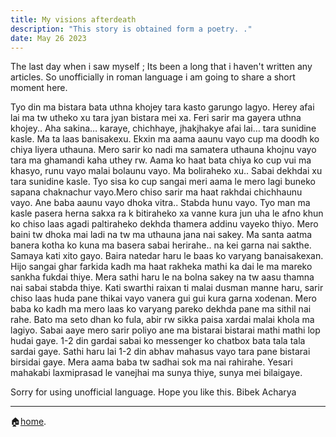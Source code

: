 ```yaml
---
title: My visions afterdeath
description: "This story is obtained form a poetry. ."
date: May 26 2023
---
```


The last day when i saw myself ;
Its been a long that i haven't written any articles. So unofficially in roman language i am going to share a short moment here. 

Tyo din ma bistara bata uthna khojey tara kasto garungo lagyo. Herey afai lai ma tw utheko xu tara jyan bistara mei xa. Feri sarir ma gayera uthna khojey.. Aha sakina… karaye, chichhaye, jhakjhakye afai lai… tara sunidine kasle. Ma ta laas banisakexu. Ekxin ma aama aaunu vayo cup ma doodh ko chiya liyera uthauna. Mero sarir ko nadi ma samatera uthauna khojnu vayo tara ma ghamandi kaha uthey rw. Aama ko haat bata chiya ko cup vui ma khasyo, runu vayo malai bolaunu vayo. Ma boliraheko xu.. Sabai dekhdai xu tara sunidine kasle. Tyo sisa ko cup sangai meri aama le mero lagi  buneko sapana chaknachur vayo.Mero chiso sarir ma haat rakhdai chichhaunu vayo. Ane baba aaunu vayo dhoka vitra.. Stabda hunu vayo. Tyo man ma kasle pasera herna sakxa ra k bitiraheko xa vanne kura jun uha le afno khun ko chiso laas agadi paltiraheko dekhda thamera addinu vayeko thiyo. Mero baini tw dhoka mai ladi na tw ma uthauna jana nai sakey. 
Ma santa aatma banera kotha ko kuna ma basera sabai herirahe.. na kei garna nai sakthe. Samaya kati xito gayo. Baira natedar haru le baas ko varyang banaisakexan. Hijo sangai ghar farkida kadh ma haat rakheka mathi ka dai le ma mareko sankha fukdai thiye. 
Mera sathi haru le na bolna sakey na tw aasu thamna nai sabai stabda thiye. Kati swarthi raixan ti malai dusman manne haru, sarir chiso laas huda pane thikai vayo vanera gui gui kura garna xodenan. Mero baba ko kadh ma mero laas ko varyang pareko dekhda pane ma sithil nai rahe. 
Bato ma seto dhan ko fula, abir rw sikka paisa xardai malai khola ma lagiyo. Sabai aaye mero sarir poliyo ane ma bistarai bistarai mathi mathi lop hudai gaye.
1-2 din gardai sabai ko messenger ko chatbox bata tala tala sardai gaye. Sathi haru lai 1-2 din abhav mahasus vayo tara pane bistarai birsidai gaye. Mera aama baba tw sadhai sok ma nai rahirahe. 
Yesari mahakabi laxmiprasad le vanejhai ma sunya thiye, sunya mei bilaigaye. 



Sorry for using unofficial language. 
Hope you like this. 
Bibek Acharya  



---



🏠[home](/).



